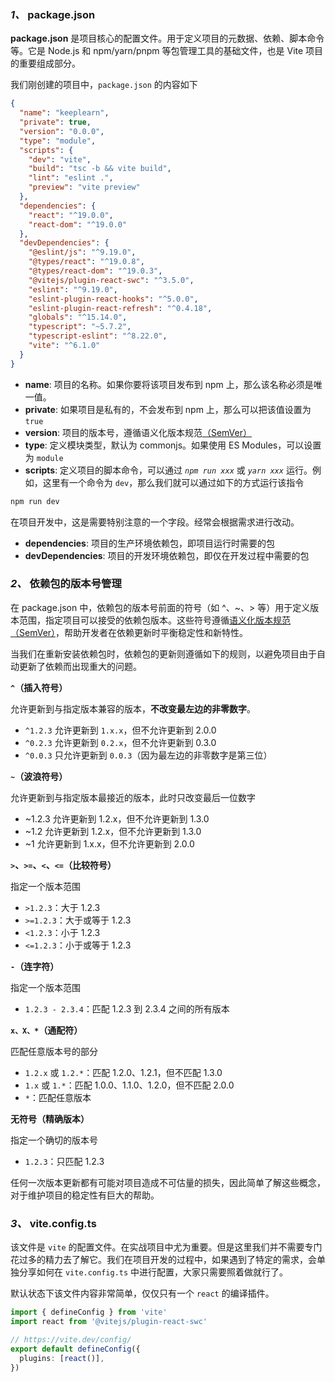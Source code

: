 ### *1、* package.json

**package.json** 是项目核心的配置文件。用于定义项目的元数据、依赖、脚本命令等。它是 Node.js 和 npm/yarn/pnpm 等包管理工具的基础文件，也是 Vite 项目的重要组成部分。

我们刚创建的项目中，`package.json` 的内容如下

```json package.json
{
  "name": "keeplearn",
  "private": true,
  "version": "0.0.0",
  "type": "module",
  "scripts": {
    "dev": "vite",
    "build": "tsc -b && vite build",
    "lint": "eslint .",
    "preview": "vite preview"
  },
  "dependencies": {
    "react": "^19.0.0",
    "react-dom": "^19.0.0"
  },
  "devDependencies": {
    "@eslint/js": "^9.19.0",
    "@types/react": "^19.0.8",
    "@types/react-dom": "^19.0.3",
    "@vitejs/plugin-react-swc": "^3.5.0",
    "eslint": "^9.19.0",
    "eslint-plugin-react-hooks": "^5.0.0",
    "eslint-plugin-react-refresh": "^0.4.18",
    "globals": "^15.14.0",
    "typescript": "~5.7.2",
    "typescript-eslint": "^8.22.0",
    "vite": "^6.1.0"
  }
}
```

+ **name**: 项目的名称。如果你要将该项目发布到 npm 上，那么该名称必须是唯一值。
+ **private**: 如果项目是私有的，不会发布到 npm 上，那么可以把该值设置为 `true`
+ **version**: 项目的版本号，遵循语义化版本规范[（SemVer）](https://semver.org/lang/zh-CN/)
+ **type**: 定义模块类型，默认为 commonjs。如果使用 ES Modules，可以设置为 `module`
+ **scripts**: 定义项目的脚本命令，可以通过 _`npm run xxx`_ 或 _`yarn xxx`_ 运行。例如，这里有一个命令为 `dev`，那么我们就可以通过如下的方式运行该指令

```bash
npm run dev
```
在项目开发中，这是需要特别注意的一个字段。经常会根据需求进行改动。

+ **dependencies**: 项目的生产环境依赖包，即项目运行时需要的包
+ **devDependencies**: 项目的开发环境依赖包，即仅在开发过程中需要的包

### *2、* 依赖包的版本号管理

在 package.json 中，依赖包的版本号前面的符号（如 ^、~、> 等）用于定义版本范围，指定项目可以接受的依赖包版本。这些符号遵循[语义化版本规范（SemVer）](https://semver.org/lang/zh-CN/)，帮助开发者在依赖更新时平衡稳定性和新特性。

当我们在重新安装依赖包时，依赖包的更新则遵循如下的规则，以避免项目由于自动更新了依赖而出现重大的问题。

**`^`（插入符号）**

允许更新到与指定版本兼容的版本，**不改变最左边的非零数字**。

+ `^1.2.3` 允许更新到 `1.x.x`，但不允许更新到 2.0.0
+ `^0.2.3` 允许更新到 `0.2.x`，但不允许更新到 0.3.0
+ `^0.0.3` 只允许更新到 `0.0.3`（因为最左边的非零数字是第三位）

**`~`（波浪符号）**

允许更新到与指定版本最接近的版本，此时只改变最后一位数字

+ ~1.2.3 允许更新到 1.2.x，但不允许更新到 1.3.0
+ ~1.2 允许更新到 1.2.x，但不允许更新到 1.3.0
+ ~1 允许更新到 1.x.x，但不允许更新到 2.0.0


**`>`、`>=`、`<`、`<=`（比较符号）**

指定一个版本范围

+ `>1.2.3`：大于 1.2.3
+ `>=1.2.3`：大于或等于 1.2.3
+ `<1.2.3`：小于 1.2.3
+ `<=1.2.3`：小于或等于 1.2.3

**`-`（连字符）**

指定一个版本范围

+ `1.2.3 - 2.3.4`：匹配 1.2.3 到 2.3.4 之间的所有版本

**`x、X、*`（通配符）**

匹配任意版本号的部分

+ `1.2.x` 或 `1.2.*`：匹配 1.2.0、1.2.1，但不匹配 1.3.0
+ `1.x` 或 `1.*`：匹配 1.0.0、1.1.0、1.2.0，但不匹配 2.0.0
+ `*`：匹配任意版本

**无符号（精确版本）**

指定一个确切的版本号

+ `1.2.3`：只匹配 1.2.3

任何一次版本更新都有可能对项目造成不可估量的损失，因此简单了解这些概念，对于维护项目的稳定性有巨大的帮助。


### *3、* vite.config.ts

该文件是 `vite` 的配置文件。在实战项目中尤为重要。但是这里我们并不需要专门花过多的精力去了解它。我们在项目开发的过程中，如果遇到了特定的需求，会单独分享如何在 `vite.config.ts` 中进行配置，大家只需要照着做就行了。

默认状态下该文件内容非常简单，仅仅只有一个 `react` 的编译插件。

```ts
import { defineConfig } from 'vite'
import react from '@vitejs/plugin-react-swc'

// https://vite.dev/config/
export default defineConfig({
  plugins: [react()],
})
```